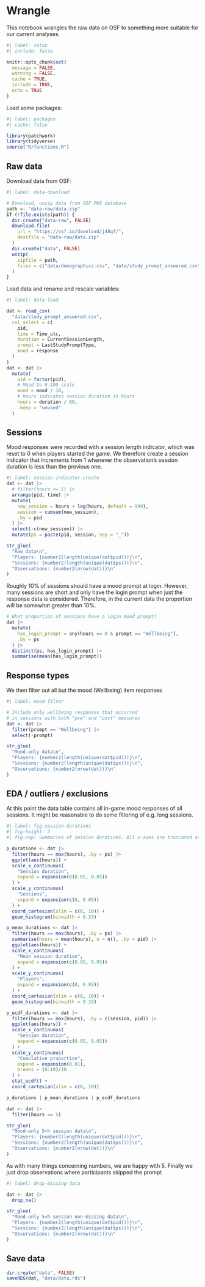# Wrangle {#sec-wrangle}

This notebook wrangles the raw data on OSF to something more suitable for our current analyses.

```r
#| label: setup
#| include: false

knitr::opts_chunk$set(
  message = FALSE,
  warning = FALSE,
  cache = TRUE,
  include = TRUE,
  echo = TRUE
)
```

Load some packages:

```r
#| label: packages
#| cache: false

library(patchwork)
library(tidyverse)
source("R/functions.R")
```

## Raw data

Download data from OSF:

```r
#| label: data-download

# Download, unzip data from OSF PWS database
path <- "data-raw/data.zip"
if (!file.exists(path)) {
  dir.create("data-raw", FALSE)
  download.file(
    url = "https://osf.io/download/j48qf/",
    destfile = "data-raw/data.zip"
  )
  dir.create("data", FALSE)
  unzip(
    zipfile = path,
    files = c("data/demographics.csv", "data/study_prompt_answered.csv")
  )
}
```

Load data and rename and rescale variables:

```r
#| label: data-load

dat <- read_csv(
  "data/study_prompt_answered.csv",
  col_select = c(
    pid,
    time = Time_utc,
    duration = CurrentSessionLength,
    prompt = LastStudyPromptType,
    mood = response
  )
)
dat <- dat |> 
  mutate(
    pid = factor(pid),
    # Mood to 0-100 scale
    mood = mood / 10, 
    # hours indicates session duration in hours
    hours = duration / 60,
    .keep = "unused"
  )
```

## Sessions

Mood responses were recorded with a session length indicator, which was reset to 0 when players started the game. We therefore create a session indicator that increments from 1 whenever the observation's session duration is less than the previous one.

```r
#| label: session-indicator-create
dat <- dat |> 
  # filter(hours <= 5) |> 
  arrange(pid, time) |> 
  mutate(
    new_session = hours < lag(hours, default = 999),
    session = cumsum(new_session),
    .by = pid
  ) |> 
  select(-c(new_session)) |> 
  mutate(ps = paste(pid, session, sep = "_"))

str_glue(
  "Raw data\n",
  "Players: {number2(length(unique(dat$pid)))}\n",
  "Sessions: {number2(length(unique(dat$ps)))}\n",
  "Observations: {number2(nrow(dat))}\n"
)
```

Roughly 10% of sessions should have a mood prompt at login. However, many sessions are short and only have the login prompt when just the response data is considered. Therefore, in the current data the proportion will be somewhat greater than 10%.

```r
# What proportion of sessions have a login mood prompt?
dat |> 
  mutate(
    has_login_prompt = any(hours == 0 & prompt == "Wellbeing"),
    .by = ps
  ) |> 
  distinct(ps, has_login_prompt) |> 
  summarise(mean(has_login_prompt))
```

## Response types

We then filter out all but the mood (Wellbeing) item responses

```r
#| label: mood-filter

# Include only wellbeing responses that occurred
# in sessions with both "pre" and "post" measures
dat <- dat |>
  filter(prompt == "Wellbeing") |>
  select(-prompt)

str_glue(
  "Mood-only data\n",
  "Players: {number2(length(unique(dat$pid)))}\n",
  "Sessions: {number2(length(unique(dat$ps)))}\n",
  "Observations: {number2(nrow(dat))}\n"
)
```

## EDA / outliers / exclusions

At this point the data table contains all in-game mood responses of all sessions. It might be reasonable to do some filtering of e.g. long sessions.

```r
#| label: fig-session-durations
#| fig-height: 3
#| fig-cap: Summaries of session durations. All x-axes are truncated at 10 hours.

p_durations <- dat |> 
  filter(hours == max(hours), .by = ps) |> 
  ggplot(aes(hours)) +
  scale_x_continuous(
    "Session duration",
    expand = expansion(c(0.05, 0.05))
  ) +
  scale_y_continuous(
    "Sessions",
    expand = expansion(c(0, 0.05))
  ) +
  coord_cartesian(xlim = c(0, 10)) +
  geom_histogram(binwidth = 0.33)

p_mean_durations <- dat |> 
  filter(hours == max(hours), .by = ps) |> 
  summarise(hours = mean(hours), n = n(), .by = pid) |> 
  ggplot(aes(hours)) +
  scale_x_continuous(
    "Mean session duration",
    expand = expansion(c(0.05, 0.05))
  ) +
  scale_y_continuous(
    "Players",
    expand = expansion(c(0, 0.05))
  ) +
  coord_cartesian(xlim = c(0, 10)) +
  geom_histogram(binwidth = 0.33)

p_ecdf_durations <- dat |> 
  filter(hours == max(hours), .by = c(session, pid)) |> 
  ggplot(aes(hours)) +
  scale_x_continuous(
    "Session duration",
    expand = expansion(c(0.05, 0.05))
  ) +
  scale_y_continuous(
    "Cumulative proportion",
    expand = expansion(0.01),
    breaks = (0:10)/10
  ) +
  stat_ecdf() +
  coord_cartesian(xlim = c(0, 10))

p_durations | p_mean_durations | p_ecdf_durations

dat <- dat |> 
  filter(hours <= 5)

str_glue(
  "Mood-only 5<h session data\n",
  "Players: {number2(length(unique(dat$pid)))}\n",
  "Sessions: {number2(length(unique(dat$ps)))}\n",
  "Observations: {number2(nrow(dat))}\n"
)
```

As with many things concerning numbers, we are happy with 5. Finally we just drop observations where participants skipped the prompt

```r
#| label: drop-missing-data

dat <- dat |> 
  drop_na()

str_glue(
  "Mood-only 5<h session non-missing data\n",
  "Players: {number2(length(unique(dat$pid)))}\n",
  "Sessions: {number2(length(unique(dat$ps)))}\n",
  "Observations: {number2(nrow(dat))}\n"
)
```

## Save data

```r
dir.create("data", FALSE)
saveRDS(dat, "data/data.rds")
```

